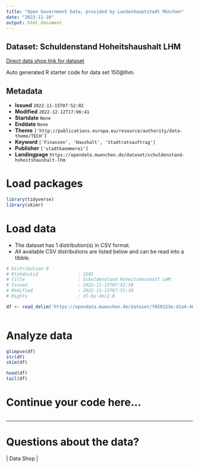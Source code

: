 ```yaml
---
title: "Open Government Data, provided by Landeshauptstadt München"
date: "2023-11-10"
output: html_document
---
```


## Dataset: Schuldenstand Hoheitshaushalt LHM

[Direct data shop link for dataset](https://opendata.muenchen.de/dataset/schuldenstand-hoheitshaushalt-lhm)

Auto generated R starter code for data set 150@lhm.

## Metadata

- **Issued** `2022-11-15T07:52:02`
- **Modified** `2022-12-12T17:06:41`
- **Startdate** `None`
- **Enddate** `None`
- **Theme** `['http://publications.europa.eu/resource/authority/data-theme/TECH']`
- **Keyword** `['Finanzen', 'Haushalt', 'Stadtratsauftrag']`
- **Publisher** `['stadtkaemmerei']`
- **Landingpage** `https://opendata.muenchen.de/dataset/schuldenstand-hoheitshaushalt-lhm`


# Load packages

```r

library(tidyverse)
library(skimr)

```

# Load data

-   The dataset has 1 distribution(s) in CSV format.
-   All available CSV distributions are listed below and can be read into a tibble.

```r

# Distribution 0
# Ktzhdistid               : 1501
# Title                    : Schuldenstand Hoheitshaushalt LHM
# Issued                   : 2022-11-15T07:52:38
# Modified                 : 2022-11-15T07:52:38
# Rights                   : dl-by-de/2.0

df <- read_delim('https://opendata.muenchen.de/dataset/f650123e-d1a4-46d5-9d0a-43b5bbfd4502/resource/e34bcccf-6fe0-45a5-be4d-e08feb4acc6e/download/03_ska_schuldenstand.csv')



```

# Analyze data

```r

glimpse(df)
str(df)
skim(df)

head(df)
tail(df)

```

# Continue your code here...

```r

```

------------------------------------------------------------------------

# Questions about the data?

 | Data Shop | 
